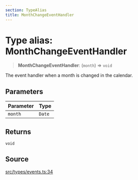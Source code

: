 ```yaml
---
section: TypeAlias
title: MonthChangeEventHandler
---
```


# Type alias: MonthChangeEventHandler

> **MonthChangeEventHandler**: (`month`) => `void`

The event handler when a month is changed in the calendar.

## Parameters

| Parameter | Type |
| :------ | :------ |
| `month` | `Date` |

## Returns

`void`

## Source

[src/types/events.ts:34](https://github.com/gpbl/react-day-picker/blob/854070dd0/src/types/events.ts#L34)
